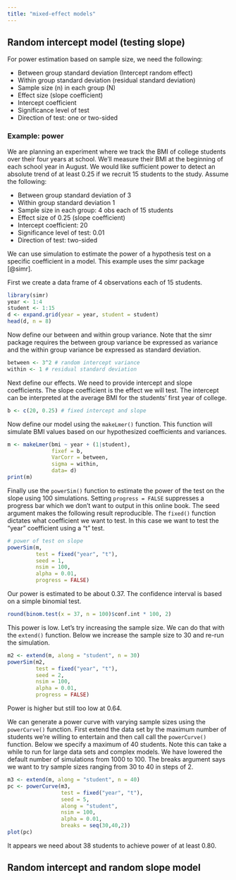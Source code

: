 ```yaml
---
title: "mixed-effect models"
---
```


## Random intercept model (testing slope)

For power estimation based on sample size, we need the following:

- Between group standard deviation (Intercept random effect)
- Within group standard deviation (residual standard deviation)
- Sample size (n) in each group (N)
- Effect size (slope coefficient)
- Intercept coefficient
- Significance level of test
- Direction of test: one or two-sided

### Example: power

We are planning an experiment where we track the BMI of college students over their four years at school. We'll measure their BMI at the beginning of each school year in August. We would like sufficient power to detect an absolute trend of at least 0.25 if we recruit 15 students to the study. Assume the following:

- Between group standard deviation of 3
- Within group standard deviation 1
- Sample size in each group: 4 obs each of 15 students
- Effect size of 0.25 (slope coefficient)
- Intercept coefficient: 20
- Significance level of test: 0.01
- Direction of test: two-sided

We can use simulation to estimate the power of a hypothesis test on a specific coefficient in a model. This example uses the simr package [@simr].

First we create a data frame of 4 observations each of 15 students.

```r
library(simr)
year <- 1:4
student <- 1:15
d <- expand.grid(year = year, student = student)
head(d, n = 8)
```

Now define our between and within group variance. Note that the simr package requires the between group variance be expressed as variance and the within group variance be expressed as standard deviation.

```r
between <- 3^2 # random intercept variance
within <- 1 # residual standard deviation
```

Next define our effects. We need to provide intercept and slope coefficients. The slope coefficient is the effect we will test. The intercept can be interpreted at the average BMI for the students' first year of college.

```r
b <- c(20, 0.25) # fixed intercept and slope
```

Now define our model using the `makeLmer()` function. This function will simulate BMI values based on our hypothesized coefficients and variances.

```r
m <- makeLmer(bmi ~ year + (1|student), 
              fixef = b, 
              VarCorr = between, 
              sigma = within, 
              data= d)
print(m)
```

Finally use the `powerSim()` function to estimate the power of the test on the slope using 100 simulations. Setting `progress = FALSE` suppresses a progress bar which we don't want to output in this online book. The seed argument makes the following result reproducible. The `fixed()` function dictates what coefficient we want to test. In this case we want to test the "year" coefficient using a "t" test. 

```r
# power of test on slope
powerSim(m, 
         test = fixed("year", "t"),
         seed = 1,
         nsim = 100, 
         alpha = 0.01, 
         progress = FALSE)
```

Our power is estimated to be about 0.37. The confidence interval is based on a simple binomial test.

```r
round(binom.test(x = 37, n = 100)$conf.int * 100, 2)
```

This power is low. Let's try increasing the sample size. We can do that with the `extend()` function. Below we increase the sample size to 30 and re-run the simulation.

```r
m2 <- extend(m, along = "student", n = 30)
powerSim(m2, 
         test = fixed("year", "t"),
         seed = 2,
         nsim = 100, 
         alpha = 0.01, 
         progress = FALSE)
```

Power is higher but still too low at 0.64. 

We can generate a power curve with varying sample sizes using the `powerCurve()` function. First extend the data set by the maximum number of students we're willing to entertain and then call call the `powerCurve()` function. Below we specify a maximum of 40 students. Note this can take a while to run for large data sets and complex models. We have lowered the default number of simulations from 1000 to 100. The breaks argument says we want to try sample sizes ranging from 30 to 40 in steps of 2.

```r
m3 <- extend(m, along = "student", n = 40)
pc <- powerCurve(m3, 
                 test = fixed("year", "t"), 
                 seed = 5,
                 along = "student", 
                 nsim = 100, 
                 alpha = 0.01,
                 breaks = seq(30,40,2))
plot(pc)
```

It appears we need about 38 students to achieve power of at least 0.80. 

## Random intercept and random slope model

